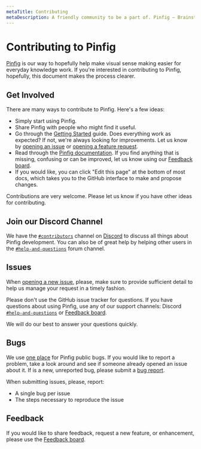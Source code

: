 ```yaml
---
metaTitle: Contributing
metaDescription: A friendly community to be a part of. Pinfig – Brainstorm. Learn. Write. Collaborate. Visually.
---
```


# Contributing to Pinfig

[Pinfig](https://pinfig.com) is our way to hopefully help make visual sense making easier for everyday knowledge work. If you're interested in contributing to Pinfig, hopefully, this document makes the process clearer.

## Get Involved

There are many ways to contribute to Pinfig. Here's a few ideas:

- Simply start using Pinfig.
- Share Pinfig with people who might find it useful.
- Go through the [Getting Started](https://pinfig.com/docs/overview/getting-started) guide. Does everything work as expected? If not, we're always looking for improvements. Let us know by [opening an issue](#issues) or [opening a feature request](#feedback).
- Read through the [Pinfig documentation](https://pinfig.com/docs/overview). If you find anything that is missing, confusing or can be improved, let us know using our [Feedback board](/feedback).
- If you would like, you can click "Edit this page" at the bottom of most docs, which takes you to the GitHub interface to make and propose changes.

Contributions are very welcome. Please let us know if you have other ideas for contributing.

## Join our Discord Channel

We have the [`#contributors`](https://discord.gg/T3UCRSGs) channel on [Discord](https://discord.gg/Zmm2HJck) to discuss all things about Pinfig development. You can also be of great help by helping other users in the [`#help-and-questions`](https://discord.gg/4Ws9nAAu) forum channel.

## Issues

When [opening a new issue](/feedback), please, make sure to provide sufficient detail to help us manage your request in a timely fashion.

Please don't use the GitHub issue tracker for questions. If you have questions about using Pinfig, use any of our support channels: Discord [`#help-and-questions`](https://discord.gg/4Ws9nAAu) or [Feedback board](/feedback).

We will do our best to answer your questions quickly.

## Bugs

We use [one place](/feedback) for Pinfig public bugs. If you would like to report a problem, take a look around and see if someone already opened an issue about it. If is a new, unreported bug, please submit a [bug report](/feedback).

When submitting issues, please, report:

- A single bug per issue
- The steps necessary to reproduce the issue

## Feedback

If you would like to share feedback, request a new feature, or enhancement, please use the [Feedback board](https://pinfig.com/feedback).
